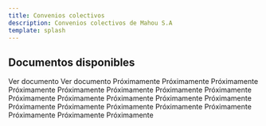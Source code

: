 ```yaml
---
title: Convenios colectivos
description: Convenios colectivos de Mahou S.A
template: splash
---
```



## Documentos disponibles

<CardGrid stagger>
	<Card title="Reglamento de régimen interior">
		<LinkButton href="/convenios/reglamento" variant="secondary">Ver documento</LinkButton>
	</Card>
	<Card title="Convenio colectivo 2024 - 2028">
		<LinkButton href="/convenios/convenio-2024-2028" variant="secondary">Ver documento</LinkButton>
	</Card>
  <Card title="Convenio colectivo 2019 - 2023">
  Próximamente
  </Card>
  <Card title="Convenio colectivo 2013 - 2018">
    Próximamente
  </Card>
  <Card title="Convenio colectivo 2009 - 2012">
    Próximamente
  </Card>
  <Card title="Convenio colectivo 2005 - 2008">
    Próximamente
  </Card>
  <Card title="Convenio colectivo 2003 - 2004">
    Próximamente
  </Card>
  <Card title="Convenio colectivo 2001 - 2002">
    Próximamente
  </Card>
  <Card title="Convenio colectivo 1999 - 2000">
    Próximamente
  </Card>
  <Card title="Convenio colectivo 1997 - 1998">
    Próximamente
  </Card>
  <Card title="Convenio colectivo 1996">
    Próximamente
  </Card>
  <Card title="Convenio colectivo 1994 - 1995">
    Próximamente
  </Card>
  <Card title="Convenio colectivo 1992 - 1993">
    Próximamente
  </Card>
  <Card title="Convenio colectivo 1990">
    Próximamente
  </Card>
  <Card title="Convenio colectivo 1988 - 1989">
    Próximamente
  </Card>
  <Card title="Convenio colectivo 1986 - 1987">
    Próximamente
  </Card>
  <Card title="Convenio colectivo 1985">
    Próximamente
  </Card>
  <Card title="Convenio colectivo 1984">
    Próximamente
  </Card>
  <Card title="Convenio colectivo 1983">
    Próximamente
  </Card>
  <Card title="Convenio colectivo 1982">
    Próximamente
  </Card>
  <Card title="Convenio colectivo 1981">
    Próximamente
  </Card>
  <Card title="Convenio colectivo 1980">
    Próximamente
  </Card>
  <Card title="Convenio colectivo 1979">
    Próximamente
  </Card>
</CardGrid>

